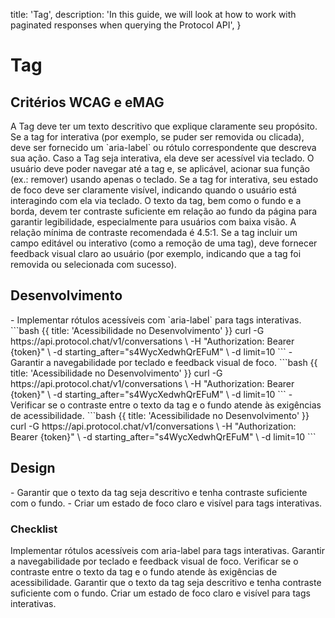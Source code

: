 
  title: 'Tag',
  description:
    'In this guide, we will look at how to work with paginated responses when querying the Protocol API',
}

# Tag

## Critérios WCAG e eMAG
<Properties fullWidth>
  <Property name="WCAG 1.1.1 / eMAG Diretriz 3" type="Texto Alternativo e Rotulagem Clara">
    A Tag deve ter um texto descritivo que explique claramente seu propósito. Se a tag for interativa (por exemplo, se puder ser removida ou clicada), deve ser fornecido um `aria-label` ou rótulo correspondente que descreva sua ação.
  </Property>
  <Property name="WCAG 2.1.1 / eMAG Diretriz 5" type="Navegabilidade por Teclado">
    Caso a Tag seja interativa, ela deve ser acessível via teclado. O usuário deve poder navegar até a tag e, se aplicável, acionar sua função (ex.: remover) usando apenas o teclado.
  </Property>
  <Property name="WCAG 2.4.7 / eMAG Diretriz 5" type="Estado de Foco Visível">
    Se a tag for interativa, seu estado de foco deve ser claramente visível, indicando quando o usuário está interagindo com ela via teclado.
  </Property>
  <Property name="WCAG 1.4.3 / eMAG Diretriz 7" type="Contraste de Cores">
    O texto da tag, bem como o fundo e a borda, devem ter contraste suficiente em relação ao fundo da página para garantir legibilidade, especialmente para usuários com baixa visão. A relação mínima de contraste recomendada é 4.5:1.
  </Property>
  <Property name="WCAG 3.3.1 / eMAG Diretriz 6" type="Estado de Foco Visível">
   Se a tag incluir um campo editável ou interativo (como a remoção de uma tag), deve fornecer feedback visual claro ao usuário (por exemplo, indicando que a tag foi removida ou selecionada com sucesso).
  </Property>
</Properties>


## Desenvolvimento
<Row>
  <Col>
    - Implementar rótulos acessíveis com `aria-label` para tags interativas.
  </Col>
  <Col>
    ```bash {{ title: 'Acessibilidade no Desenvolvimento' }}
    curl -G https://api.protocol.chat/v1/conversations \
      -H "Authorization: Bearer {token}" \
      -d starting_after="s4WycXedwhQrEFuM" \
      -d limit=10
    ```
  </Col>
  <Col>
    - Garantir a navegabilidade por teclado e feedback visual de foco.
  </Col>
  <Col>
    ```bash {{ title: 'Acessibilidade no Desenvolvimento' }}
    curl -G https://api.protocol.chat/v1/conversations \
      -H "Authorization: Bearer {token}" \
      -d starting_after="s4WycXedwhQrEFuM" \
      -d limit=10
    ```
  </Col>
  <Col>
    - Verificar se o contraste entre o texto da tag e o fundo atende às exigências de acessibilidade.
  </Col>
  <Col>
    ```bash {{ title: 'Acessibilidade no Desenvolvimento' }}
    curl -G https://api.protocol.chat/v1/conversations \
      -H "Authorization: Bearer {token}" \
      -d starting_after="s4WycXedwhQrEFuM" \
      -d limit=10
    ```
  </Col>
</Row>

## Design
<Row>
  <Col>
  - Garantir que o texto da tag seja descritivo e tenha contraste suficiente com o fundo.
  </Col>
  <Col>
    <ImageNote
          imageSrc="https://placehold.co/600x200.png"
          imageAlt="Acessibilidade no Design"
        />
  </Col>
  <Col>
  - Criar um estado de foco claro e visível para tags interativas.
  </Col>
  <Col>
    <ImageNote
          imageSrc="https://placehold.co/600x200.png"
          imageAlt="Acessibilidade no Design"
        />
  </Col>
</Row>

### Checklist
<Checklist>
Implementar rótulos acessíveis com aria-label para tags interativas.
Garantir a navegabilidade por teclado e feedback visual de foco.
Verificar se o contraste entre o texto da tag e o fundo atende às exigências de acessibilidade.
Garantir que o texto da tag seja descritivo e tenha contraste suficiente com o fundo.
Criar um estado de foco claro e visível para tags interativas.
</Checklist>
